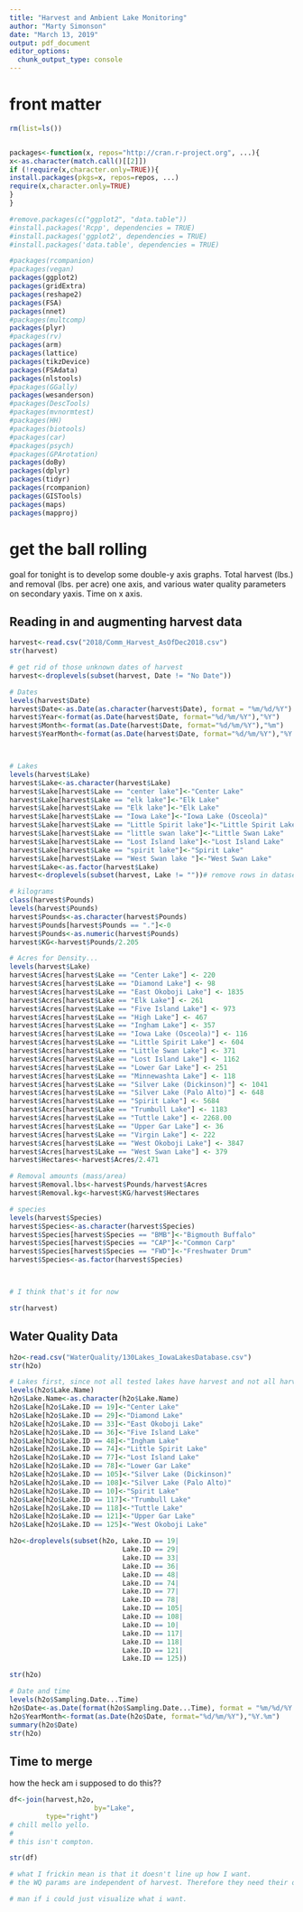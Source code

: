 ```yaml
---
title: "Harvest and Ambient Lake Monitoring"
author: "Marty Simonson"
date: "March 13, 2019"
output: pdf_document
editor_options: 
  chunk_output_type: console
---
```


# front matter



```r
rm(list=ls())


packages<-function(x, repos="http://cran.r-project.org", ...){
x<-as.character(match.call()[[2]])
if (!require(x,character.only=TRUE)){
install.packages(pkgs=x, repos=repos, ...)
require(x,character.only=TRUE)
}
}

#remove.packages(c("ggplot2", "data.table"))
#install.packages('Rcpp', dependencies = TRUE)
#install.packages('ggplot2', dependencies = TRUE)
#install.packages('data.table', dependencies = TRUE)

#packages(rcompanion)
#packages(vegan)
packages(ggplot2)
packages(gridExtra)
packages(reshape2)
packages(FSA)
packages(nnet)
#packages(multcomp)
packages(plyr)
#packages(rv)
packages(arm)
packages(lattice)
packages(tikzDevice)
packages(FSAdata)
packages(nlstools)
#packages(GGally)
packages(wesanderson)
#packages(DescTools)
#packages(mvnormtest)
#packages(HH)
#packages(biotools)
#packages(car)
#packages(psych)
#packages(GPArotation)
packages(doBy)
packages(dplyr)
packages(tidyr)
packages(rcompanion)
packages(GISTools)
packages(maps)
packages(mapproj)
```

# get the ball rolling

goal for tonight is to develop some double-y axis graphs. Total harvest (lbs.) and removal (lbs. per acre) one axis, and various water quality parameters on secondary yaxis. Time on x axis.

## Reading in and augmenting harvest data
```r
harvest<-read.csv("2018/Comm_Harvest_AsOfDec2018.csv")
str(harvest)

# get rid of those unknown dates of harvest
harvest<-droplevels(subset(harvest, Date != "No Date"))

# Dates
levels(harvest$Date)
harvest$Date<-as.Date(as.character(harvest$Date), format = "%m/%d/%Y")
harvest$Year<-format(as.Date(harvest$Date, format="%d/%m/%Y"),"%Y")
harvest$Month<-format(as.Date(harvest$Date, format="%d/%m/%Y"),"%m")
harvest$YearMonth<-format(as.Date(harvest$Date, format="%d/%m/%Y"),"%Y.%m")



# Lakes
levels(harvest$Lake)
harvest$Lake<-as.character(harvest$Lake)
harvest$Lake[harvest$Lake == "center lake"]<-"Center Lake"
harvest$Lake[harvest$Lake == "elk lake"]<-"Elk Lake"
harvest$Lake[harvest$Lake == "Elk lake"]<-"Elk Lake"
harvest$Lake[harvest$Lake == "Iowa Lake"]<-"Iowa Lake (Osceola)"
harvest$Lake[harvest$Lake == "Little Spirit lake"]<-"Little Spirit Lake"
harvest$Lake[harvest$Lake == "little swan lake"]<-"Little Swan Lake"
harvest$Lake[harvest$Lake == "Lost Island lake"]<-"Lost Island Lake"
harvest$Lake[harvest$Lake == "spirit lake"]<-"Spirit Lake"
harvest$Lake[harvest$Lake == "West Swan lake "]<-"West Swan Lake"
harvest$Lake<-as.factor(harvest$Lake)
harvest<-droplevels(subset(harvest, Lake != ""))# remove rows in dataset without lake/harvest/observation. Artifact of transferring from formula xlsx that came from Hawkins into csv.

# kilograms
class(harvest$Pounds)
levels(harvest$Pounds)
harvest$Pounds<-as.character(harvest$Pounds)
harvest$Pounds[harvest$Pounds == "."]<-0
harvest$Pounds<-as.numeric(harvest$Pounds)
harvest$KG<-harvest$Pounds/2.205

# Acres for Density...
levels(harvest$Lake)
harvest$Acres[harvest$Lake == "Center Lake"] <- 220
harvest$Acres[harvest$Lake == "Diamond Lake"] <- 98
harvest$Acres[harvest$Lake == "East Okoboji Lake"] <- 1835
harvest$Acres[harvest$Lake == "Elk Lake"] <- 261
harvest$Acres[harvest$Lake == "Five Island Lake"] <- 973
harvest$Acres[harvest$Lake == "High Lake"] <- 467
harvest$Acres[harvest$Lake == "Ingham Lake"] <- 357
harvest$Acres[harvest$Lake == "Iowa Lake (Osceola)"] <- 116
harvest$Acres[harvest$Lake == "Little Spirit Lake"] <- 604
harvest$Acres[harvest$Lake == "Little Swan Lake"] <- 371
harvest$Acres[harvest$Lake == "Lost Island Lake"] <- 1162
harvest$Acres[harvest$Lake == "Lower Gar Lake"] <- 251
harvest$Acres[harvest$Lake == "Minnewashta Lake"] <- 118
harvest$Acres[harvest$Lake == "Silver Lake (Dickinson)"] <- 1041
harvest$Acres[harvest$Lake == "Silver Lake (Palo Alto)"] <- 648
harvest$Acres[harvest$Lake == "Spirit Lake"] <- 5684
harvest$Acres[harvest$Lake == "Trumbull Lake"] <- 1183
harvest$Acres[harvest$Lake == "Tuttle Lake"] <- 2268.00
harvest$Acres[harvest$Lake == "Upper Gar Lake"] <- 36
harvest$Acres[harvest$Lake == "Virgin Lake"] <- 222
harvest$Acres[harvest$Lake == "West Okoboji Lake"] <- 3847
harvest$Acres[harvest$Lake == "West Swan Lake"] <- 379
harvest$Hectares<-harvest$Acres/2.471

# Removal amounts (mass/area)
harvest$Removal.lbs<-harvest$Pounds/harvest$Acres
harvest$Removal.kg<-harvest$KG/harvest$Hectares

# species
levels(harvest$Species)
harvest$Species<-as.character(harvest$Species)
harvest$Species[harvest$Species == "BMB"]<-"Bigmouth Buffalo"
harvest$Species[harvest$Species == "CAP"]<-"Common Carp"
harvest$Species[harvest$Species == "FWD"]<-"Freshwater Drum"
harvest$Species<-as.factor(harvest$Species)



# I think that's it for now

str(harvest)

```

## Water Quality Data

```r
h2o<-read.csv("WaterQuality/130Lakes_IowaLakesDatabase.csv")
str(h2o)

# Lakes first, since not all tested lakes have harvest and not all harvest lakes have testing.
levels(h2o$Lake.Name)
h2o$Lake.Name<-as.character(h2o$Lake.Name)
h2o$Lake[h2o$Lake.ID == 19]<-"Center Lake"
h2o$Lake[h2o$Lake.ID == 29]<-"Diamond Lake"
h2o$Lake[h2o$Lake.ID == 33]<-"East Okoboji Lake"
h2o$Lake[h2o$Lake.ID == 36]<-"Five Island Lake"
h2o$Lake[h2o$Lake.ID == 48]<-"Ingham Lake"
h2o$Lake[h2o$Lake.ID == 74]<-"Little Spirit Lake"
h2o$Lake[h2o$Lake.ID == 77]<-"Lost Island Lake"
h2o$Lake[h2o$Lake.ID == 78]<-"Lower Gar Lake"
h2o$Lake[h2o$Lake.ID == 105]<-"Silver Lake (Dickinson)"
h2o$Lake[h2o$Lake.ID == 108]<-"Silver Lake (Palo Alto)"
h2o$Lake[h2o$Lake.ID == 10]<-"Spirit Lake"
h2o$Lake[h2o$Lake.ID == 117]<-"Trumbull Lake"
h2o$Lake[h2o$Lake.ID == 118]<-"Tuttle Lake"
h2o$Lake[h2o$Lake.ID == 121]<-"Upper Gar Lake"
h2o$Lake[h2o$Lake.ID == 125]<-"West Okoboji Lake"

h2o<-droplevels(subset(h2o, Lake.ID == 19|
                            Lake.ID == 29|
                            Lake.ID == 33|
                            Lake.ID == 36|
                            Lake.ID == 48|
                            Lake.ID == 74|
                            Lake.ID == 77|
                            Lake.ID == 78|
                            Lake.ID == 105|
                            Lake.ID == 108|
                            Lake.ID == 10|
                            Lake.ID == 117|
                            Lake.ID == 118|
                            Lake.ID == 121|
                            Lake.ID == 125))

str(h2o)

# Date and time
levels(h2o$Sampling.Date...Time)
h2o$Date<-as.Date(format(h2o$Sampling.Date...Time), format = "%m/%d/%Y %H:%M")
h2o$YearMonth<-format(as.Date(h2o$Date, format="%d/%m/%Y"),"%Y.%m")
summary(h2o$Date)
str(h2o)

```

## Time to merge

how the heck am i supposed to do this?? 

```r
df<-join(harvest,h2o,
                     by="Lake",
         type="right")
# chill mello yello. 
#
# this isn't compton.

str(df)

# what I frickin mean is that it doesn't line up how I want. 
# the WQ params are independent of harvest. Therefore they need their own date variable.

# man if i could just visualize what i want.





```

